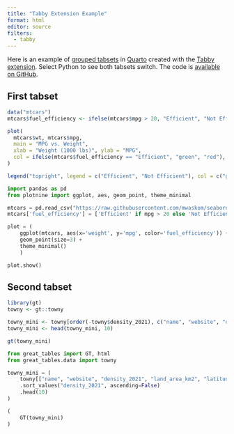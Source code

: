```yaml
---
title: "Tabby Extension Example"
format: html
editor: source
filters:
  - tabby
---
```


Here is an example of [grouped tabsets](https://quarto.org/docs/output-formats/html-basics.html#tabset-groups) in [Quarto](https://quarto.org/) created with the [Tabby extension](https://quarto.thecoatlessprofessor.com/tabby/). Select Python to see both tabsets switch. The code is [available on GitHub](https://github.com/ivelasq/multilingual-docs/blob/main/tabby-example.qmd).

## First tabset

::: {.tabby group="language"}
```r
data("mtcars")
mtcars$fuel_efficiency <- ifelse(mtcars$mpg > 20, "Efficient", "Not Efficient")

plot(
  mtcars$wt, mtcars$mpg,
  main = "MPG vs. Weight",
  xlab = "Weight (1000 lbs)", ylab = "MPG",
  col = ifelse(mtcars$fuel_efficiency == "Efficient", "green", "red"), pch = 19
)

legend("topright", legend = c("Efficient", "Not Efficient"), col = c("green", "red"), pch = 19)
```

```python
import pandas as pd
from plotnine import ggplot, aes, geom_point, theme_minimal

mtcars = pd.read_csv("https://raw.githubusercontent.com/mwaskom/seaborn-data/master/mpg.csv").dropna()
mtcars['fuel_efficiency'] = ['Efficient' if mpg > 20 else 'Not Efficient' for mpg in mtcars['mpg']]

plot = (
    ggplot(mtcars, aes(x='weight', y='mpg', color='fuel_efficiency')) +
    geom_point(size=3) +
    theme_minimal()
    )

plot.show()
```
:::

## Second tabset

::: {.tabby group="language"}
```r
library(gt)
towny <- gt::towny

towny_mini <- towny[order(-towny$density_2021), c("name", "website", "density_2021", "land_area_km2", "latitude", "longitude")]
towny_mini <- head(towny_mini, 10)

gt(towny_mini)
```

```python
from great_tables import GT, html
from great_tables.data import towny

towny_mini = (
    towny[["name", "website", "density_2021", "land_area_km2", "latitude", "longitude"]]
    .sort_values("density_2021", ascending=False)
    .head(10)
)

(
    GT(towny_mini)
)
```
:::